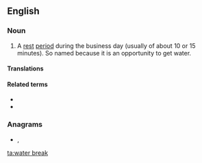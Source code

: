 ==English==

===Noun===
{{en-noun|head=[[water]] [[break]]}}

# A [[rest]] [[period]] during the business day (usually of about 10 or 15 minutes). So named because it is an opportunity to get water.

====Translations====
{{trans-top|a rest period during the business day providing the opportunity to drink water}}
{{trans-mid}}
{{trans-bottom}}

====Related terms====
* {{l|en|coffee break}}
* {{l|en|urinary break}}

===Anagrams===
* {{l|en|breakwater}}, {{l|en|break water}}

[[ta:water break]]